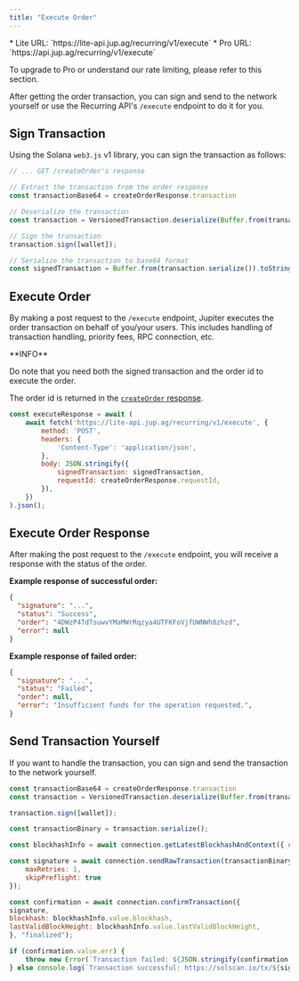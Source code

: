 ```yaml
---
title: "Execute Order"
---
```


<Note>
  * Lite URL: `https://lite-api.jup.ag/recurring/v1/execute`
  * Pro URL: `https://api.jup.ag/recurring/v1/execute`

  To upgrade to Pro or understand our rate limiting, please refer to this section.

  <CardGroup>
    <Card title="API Key Setup" href="/portal/setup" icon="key" horizontal/>
    <Card title="API Rate Limit" href="/portal/rate-limit" icon="gauge" horizontal/>
  </CardGroup>
</Note>

After getting the order transaction, you can sign and send to the network yourself or use the Recurring API's `/execute` endpoint to do it for you.

## Sign Transaction

Using the Solana `web3.js` v1 library, you can sign the transaction as follows:

```js
// ... GET /createOrder's response

// Extract the transaction from the order response
const transactionBase64 = createOrderResponse.transaction

// Deserialize the transaction
const transaction = VersionedTransaction.deserialize(Buffer.from(transactionBase64, 'base64'));

// Sign the transaction
transaction.sign([wallet]);

// Serialize the transaction to base64 format
const signedTransaction = Buffer.from(transaction.serialize()).toString('base64');
```

## Execute Order

By making a post request to the `/execute` endpoint, Jupiter executes the order transaction on behalf of you/your users. This includes handling of transaction handling, priority fees, RPC connection, etc.

<Note>
  **INFO**

  Do note that you need both the signed transaction and the order id to execute the order.

  The order id is returned in the [`createOrder` response](/docs/recurring-api/create-order).
</Note>

```js
const executeResponse = await (
    await fetch('https://lite-api.jup.ag/recurring/v1/execute', {
        method: 'POST',
        headers: {
            'Content-Type': 'application/json',
        },
        body: JSON.stringify({
            signedTransaction: signedTransaction,
            requestId: createOrderResponse.requestId,
        }),
    })
).json();
```

## Execute Order Response

After making the post request to the `/execute` endpoint, you will receive a response with the status of the order.

**Example response of successful order:**

```json
{
  "signature": "...",
  "status": "Success",
  "order": "4DWzP4TdTsuwvYMaMWrRqzya4UTFKFoVjfUWNWh8zhzd",
  "error": null
}
```

**Example response of failed order:**

```json
{
  "signature": "...",
  "status": "Failed",
  "order": null,
  "error": "Insufficient funds for the operation requested.",
}
```

## Send Transaction Yourself

If you want to handle the transaction, you can sign and send the transaction to the network yourself.

```js expandable
const transactionBase64 = createOrderResponse.transaction
const transaction = VersionedTransaction.deserialize(Buffer.from(transactionBase64, 'base64'));

transaction.sign([wallet]);

const transactionBinary = transaction.serialize();

const blockhashInfo = await connection.getLatestBlockhashAndContext({ commitment: "finalized" });

const signature = await connection.sendRawTransaction(transactionBinary, {
    maxRetries: 1,
    skipPreflight: true
});

const confirmation = await connection.confirmTransaction({
signature,
blockhash: blockhashInfo.value.blockhash,
lastValidBlockHeight: blockhashInfo.value.lastValidBlockHeight,
}, "finalized");

if (confirmation.value.err) {
    throw new Error(`Transaction failed: ${JSON.stringify(confirmation.value.err)}\n\nhttps://solscan.io/tx/${signature}`);
} else console.log(`Transaction successful: https://solscan.io/tx/${signature}`);
```
